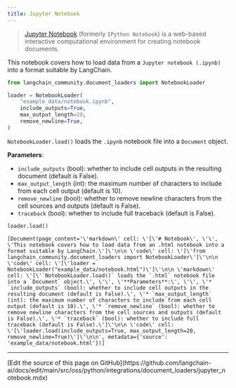 ```yaml
---
title: Jupyter Notebook
---
```


>[Jupyter Notebook](https://en.wikipedia.org/wiki/Project_Jupyter#Applications) (formerly `IPython Notebook`) is a web-based interactive computational environment for creating notebook documents.

This notebook covers how to load data from a `Jupyter notebook (.ipynb)` into a format suitable by LangChain.

```python
from langchain_community.document_loaders import NotebookLoader
```

```python
loader = NotebookLoader(
    "example_data/notebook.ipynb",
    include_outputs=True,
    max_output_length=20,
    remove_newline=True,
)
```

`NotebookLoader.load()` loads the `.ipynb` notebook file into a `Document` object.

**Parameters**:

* `include_outputs` (bool): whether to include cell outputs in the resulting document (default is False).
* `max_output_length` (int): the maximum number of characters to include from each cell output (default is 10).
* `remove_newline` (bool): whether to remove newline characters from the cell sources and outputs (default is False).
* `traceback` (bool): whether to include full traceback (default is False).

```python
loader.load()
```

```output
[Document(page_content='\'markdown\' cell: \'[\'# Notebook\', \'\', \'This notebook covers how to load data from an .html notebook into a format suitable by LangChain.\']\'\n\n \'code\' cell: \'[\'from langchain_community.document_loaders import NotebookLoader\']\'\n\n \'code\' cell: \'[\'loader = NotebookLoader("example_data/notebook.html")\']\'\n\n \'markdown\' cell: \'[\'`NotebookLoader.load()` loads the `.html` notebook file into a `Document` object.\', \'\', \'**Parameters**:\', \'\', \'* `include_outputs` (bool): whether to include cell outputs in the resulting document (default is False).\', \'* `max_output_length` (int): the maximum number of characters to include from each cell output (default is 10).\', \'* `remove_newline` (bool): whether to remove newline characters from the cell sources and outputs (default is False).\', \'* `traceback` (bool): whether to include full traceback (default is False).\']\'\n\n \'code\' cell: \'[\'loader.load(include_outputs=True, max_output_length=20, remove_newline=True)\']\'\n\n', metadata={'source': 'example_data/notebook.html'})]
```

---

<Callout icon="pen-to-square" iconType="regular">
  [Edit the source of this page on GitHub](https://github.com/langchain-ai/docs/edit/main/src/oss/python/integrations/document_loaders/jupyter_notebook.mdx)
</Callout>
